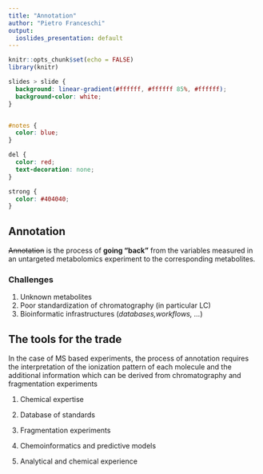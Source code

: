 ```yaml
---
title: "Annotation"
author: "Pietro Franceschi"
output:
  ioslides_presentation: default
---
```


```r
knitr::opts_chunk$set(echo = FALSE)
library(knitr)
```


```css

slides > slide {
  background: linear-gradient(#ffffff, #ffffff 85%, #ffffff);
  background-color: white;
}


#notes {
  color: blue;
}

del {
  color: red;
  text-decoration: none;
}

strong {
  color: #404040;
}

```



## Annotation

~~Annotation~~ is the process of **going "back"** from the variables measured in an untargeted metabolomics experiment to the corresponding metabolites.

### Challenges

1. Unknown metabolites
2. Poor standardization of chromatography (in particular LC)
3. Bioinformatic infrastructures (_databases,workflows, ..._)

## The tools for the trade

In the case of MS based experiments, the process of annotation requires the interpretation of the ionization pattern of each molecule and the additional information which can be derived from chromatography and fragmentation experiments

1. Chemical expertise
2. Database of standards
3. Fragmentation experiments
4. Chemoinformatics and predictive models





1. Analytical and chemical experience 





